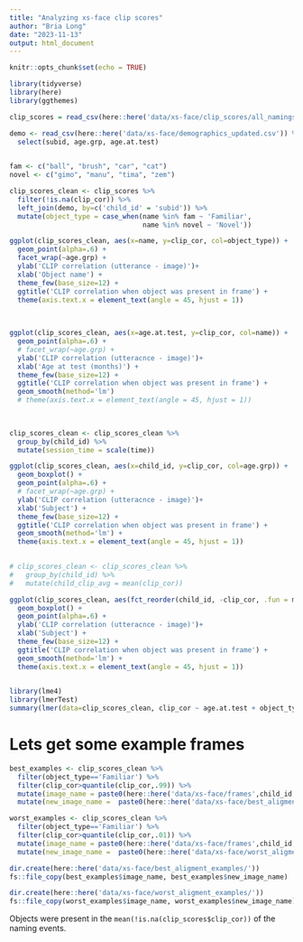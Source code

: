 ```yaml
---
title: "Analyzing xs-face clip scores"
author: "Bria Long"
date: "2023-11-13"
output: html_document
---
```


```r
knitr::opts_chunk$set(echo = TRUE)
```


```r
library(tidyverse)
library(here)
library(ggthemes)
```


```R
clip_scores = read_csv(here::here('data/xs-face/clip_scores/all_namings_with_cor.csv'))
```

```R
demo <- read_csv(here::here('data/xs-face/demographics_updated.csv')) %>%
  select(subid, age.grp, age.at.test)
  
```

```r
fam <- c("ball", "brush", "car", "cat")
novel <- c("gimo", "manu", "tima", "zem")

clip_scores_clean <- clip_scores %>%
  filter(!is.na(clip_cor)) %>%
  left_join(demo, by=c('child_id' = 'subid')) %>%
  mutate(object_type = case_when(name %in% fam ~ 'Familiar',
                                 name %in% novel ~ 'Novel'))
```

```r
ggplot(clip_scores_clean, aes(x=name, y=clip_cor, col=object_type)) +
  geom_point(alpha=.6) +
  facet_wrap(~age.grp) +
  ylab('CLIP correlation (utterance - image)')+
  xlab('Object name') +
  theme_few(base_size=12) +
  ggtitle('CLIP correlation when object was present in frame') +
  theme(axis.text.x = element_text(angle = 45, hjust = 1))
  
  
```

```r
ggplot(clip_scores_clean, aes(x=age.at.test, y=clip_cor, col=name)) +
  geom_point(alpha=.6) +
  # facet_wrap(~age.grp) +
  ylab('CLIP correlation (utteracnce - image)')+
  xlab('Age at test (months)') +
  theme_few(base_size=12) +
  ggtitle('CLIP correlation when object was present in frame') +
  geom_smooth(method='lm')
  # theme(axis.text.x = element_text(angle = 45, hjust = 1))
  
  
```

```r
clip_scores_clean <- clip_scores_clean %>%
  group_by(child_id) %>%
  mutate(session_time = scale(time))
```
```r
ggplot(clip_scores_clean, aes(x=child_id, y=clip_cor, col=age.grp)) +
  geom_boxplot() +
  geom_point(alpha=.6) +
  # facet_wrap(~age.grp) +
  ylab('CLIP correlation (utteracnce - image)')+
  xlab('Subject') +
  theme_few(base_size=12) +
  ggtitle('CLIP correlation when object was present in frame') +
  geom_smooth(method='lm') + 
  theme(axis.text.x = element_text(angle = 45, hjust = 1)) 
  
```

```r

# clip_scores_clean <- clip_scores_clean %>%
#   group_by(child_id) %>%
#   mutate(child_clip_avg = mean(clip_cor))

ggplot(clip_scores_clean, aes(fct_reorder(child_id, -clip_cor, .fun = mean), clip_cor, col=object_type)) +
  geom_boxplot() +
  geom_point(alpha=.6) +
  ylab('CLIP correlation (utteracnce - image)')+
  xlab('Subject') +
  theme_few(base_size=12) +
  ggtitle('CLIP correlation when object was present in frame') +
  geom_smooth(method='lm') + 
  theme(axis.text.x = element_text(angle = 45, hjust = 1)) 
  
```

```R
library(lme4)
library(lmerTest)
summary(lmer(data=clip_scores_clean, clip_cor ~ age.at.test + object_type + (1|child_id) + (1|name)))
```

# Lets get some example frames
```r
best_examples <- clip_scores_clean %>%
  filter(object_type=='Familiar') %>%
  filter(clip_cor>quantile(clip_cor,.99)) %>%
  mutate(image_name = paste0(here::here('data/xs-face/frames',child_id, name, time),'.jpg')) %>%
  mutate(new_image_name =  paste0(here::here('data/xs-face/best_aligment_examples/'),round(clip_cor,3), child_id, name, time,'.jpg'))
```

```r
worst_examples <- clip_scores_clean %>%
  filter(object_type=='Familiar') %>%
  filter(clip_cor>quantile(clip_cor,.01)) %>%
  mutate(image_name = paste0(here::here('data/xs-face/frames',child_id, name, time),'.jpg')) %>%
  mutate(new_image_name =  paste0(here::here('data/xs-face/worst_aligment_examples/'),round(clip_cor,3), child_id, name, time,'.jpg'))
```

```r
dir.create(here::here('data/xs-face/best_aligment_examples/'))
fs::file_copy(best_examples$image_name, best_examples$new_image_name)
```

```r
dir.create(here::here('data/xs-face/worst_aligment_examples/'))
fs::file_copy(worst_examples$image_name, worst_examples$new_image_name)
```



Objects were present in the `mean(!is.na(clip_scores$clip_cor))` of the naming events.
